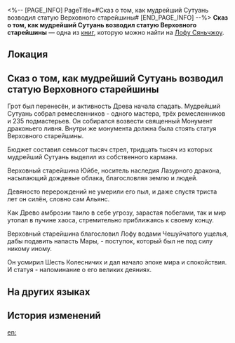 <%-- [PAGE_INFO]
PageTitle=#Сказ о том, как мудрейший Сутуань возводил статую Верховного старейшины#
[END_PAGE_INFO] --%>
{{Дополнить}}
{{Книга Инфобокс
|id           = 227
|Название     = 
|Изображение  = Иконка рукописи с Лофу Сяньчжоу 3.png
|Мир          = Лофу Сяньчжоу
|Томов        = 1
|Автор        = <!--нужно добавить-->
|Описание     = Гравировка на древнем памятнике Верховному старейшине, описывающая историю подготовки мудрейшего к строительству памятника.
|Том1         = {{tx}}
|Источник1    = {{tx|Отсутствует источник}}
|Персонажи    = 
|Фракции      = 
}}
'''Сказ о том, как мудрейший Сутуань возводил статую Верховного старейшины''' — одна из [[Книги|книг]], которую можно найти на [[Лофу Сяньчжоу]].

==Локация==
{{Отметка карты|<!--название карты-->|<!--id отметки-->}}

==Сказ о том, как мудрейший Сутуань возводил статую Верховного старейшины==
Грот был перенесён, и активность Древа начала спадать. Мудрейший Сутуань собрал ремесленников - одного мастера, трёх ремесленников и 235 подмастерьев. Он собирался возвести священный Монумент драконьего ливня. Внутри же монумента должна была стоять статуя Верховного старейшины.

Бюджет составил семьсот тысяч стрел, тридцать тысяч из которых мудрейший Сутуань выделил из собственного кармана.

Верховный старейшина Юйбе, носитель наследия Лазурного дракона, насылающий дождевые облака, благословляя землю и людей.

Девяносто перерождений не умерили его пыл, и даже спустя триста лет он силён, словно сам Альянс.

Как Древо амброзии таило в себе угрозу, зарастая побегами, так и мир утопал в пучине хаоса, стремительно приближаясь к своему концу.

Верховный старейшина благословил Лофу водами Чешуйчатого ущелья, дабы подавить напасть Мары, - поступок, который был не под силу никому иному.

Он усмирил Шесть Колесничих и дал начало эпохе мира и спокойствия. И статуя - напоминание о его великих деяниях.

==На других языках==
{{На других языках
|en   = The Account of Preceptor Sutuan Crafting a Statue of the High Elder
|zhs  = 龙师溸湍为龙尊造像记
|zht  = 龍師溸湍為龍尊造像記
|ja   = 龍師溯湍、龍尊像造像記
|ko   = 용의 군사 소단의 용존상 제작기
|es   = El Preceptor Sutuan esculpió una estatua del Gran Maestre
|fr   = Le récit du Précepteur Sutuan qui a sculpté une statue du Grand ancien
|ru   = Сказ о том, как мудрейший Сутуань возводил статую Верховного старейшины
|th   = จารึกการสร้างรูปปั้นมังกรผู้ทรงเกียรติ ของมังกรอาวุโส Sutuan
|vi   = Ghi Chép Về Việc Long Sư Sutuan Tạc Tượng Long Tôn
|de   = Bericht über die Anfertigung einer Statue des Hohen Ältesten durch Präzeptor Sutuan
|id   = Catatan Sesepuh Sutuan tentang Patung Naga Terhormat
|pt   = O Relato do Preceptor Sutuan ao Construir uma Estátua do Grande Mestre
}}

==История изменений==
{{История изменений|3.5}}

[[en:]]